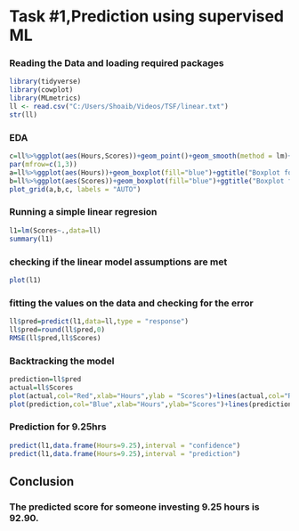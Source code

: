 # Task #1,Prediction using supervised ML

### Reading the Data and loading required packages
```{r}
library(tidyverse)
library(cowplot)
library(MLmetrics)
ll <- read.csv("C:/Users/Shoaib/Videos/TSF/linear.txt")
str(ll)
```

### EDA
```{r}
c=ll%>%ggplot(aes(Hours,Scores))+geom_point()+geom_smooth(method = lm)+ggtitle("Linear Relationship between Hours & Scores")
par(mfrow=c(1,3))
a=ll%>%ggplot(aes(Hours))+geom_boxplot(fill="blue")+ggtitle("Boxplot for Hours")+coord_flip()
b=ll%>%ggplot(aes(Scores))+geom_boxplot(fill="blue")+ggtitle("Boxplot for Scores")+coord_flip()
plot_grid(a,b,c, labels = "AUTO")
```

### Running a simple linear regresion
```{r}
l1=lm(Scores~.,data=ll)
summary(l1)
```

### checking if the linear model assumptions are met
```{r}

plot(l1)
```

### fitting the values on the data and checking for the error
```{r}
ll$pred=predict(l1,data=ll,type = "response")
ll$pred=round(ll$pred,0)
RMSE(ll$pred,ll$Scores)
```

### Backtracking the model
```{r}
prediction=ll$pred
actual=ll$Scores
plot(actual,col="Red",xlab="Hours",ylab = "Scores")+lines(actual,col="Red")+title("Actual")
plot(prediction,col="Blue",xlab="Hours",ylab="Scores")+lines(prediction,col="Blue")+lines(actual,col="Red")+title("Actual vs Predicted")
```

### Prediction for 9.25hrs
```{r}
predict(l1,data.frame(Hours=9.25),interval = "confidence")
predict(l1,data.frame(Hours=9.25),interval = "prediction")
```
## Conclusion
### The predicted score for someone investing 9.25 hours is 92.90.